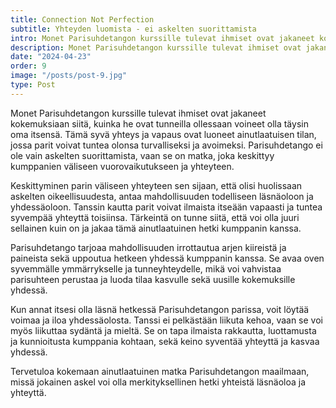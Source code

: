```yaml
---
title: Connection Not Perfection
subtitle: Yhteyden luomista - ei askelten suorittamista
intro: Monet Parisuhdetangon kurssille tulevat ihmiset ovat jakaneet kokemuksiaan siitä, kuinka he ovat tunneilla ollessaan voineet olla täysin oma itsensä.
description: Monet Parisuhdetangon kurssille tulevat ihmiset ovat jakaneet kokemuksiaan siitä, kuinka he ovat tunneilla ollessaan voineet olla täysin oma itsensä.
date: "2024-04-23"
order: 9
image: "/posts/post-9.jpg"
type: Post
---
```


Monet Parisuhdetangon kurssille tulevat ihmiset ovat jakaneet kokemuksiaan siitä, kuinka he ovat tunneilla ollessaan voineet olla täysin oma itsensä. Tämä syvä yhteys ja vapaus ovat luoneet ainutlaatuisen tilan, jossa parit voivat tuntea olonsa turvalliseksi ja avoimeksi. Parisuhdetango ei ole vain askelten suorittamista, vaan se on matka, joka keskittyy kumppanien väliseen vuorovaikutukseen ja yhteyteen.

Keskittyminen parin väliseen yhteyteen sen sijaan, että olisi huolissaan askelten oikeellisuudesta, antaa mahdollisuuden todelliseen läsnäoloon ja yhdessäoloon. Tanssin kautta parit voivat ilmaista itseään vapaasti ja tuntea syvempää yhteyttä toisiinsa. Tärkeintä on tunne siitä, että voi olla juuri sellainen kuin on ja jakaa tämä ainutlaatuinen hetki kumppanin kanssa.

Parisuhdetango tarjoaa mahdollisuuden irrottautua arjen kiireistä ja paineista sekä uppoutua hetkeen yhdessä kumppanin kanssa. Se avaa oven syvemmälle ymmärrykselle ja tunneyhteydelle, mikä voi vahvistaa parisuhteen perustaa ja luoda tilaa kasvulle sekä uusille kokemuksille yhdessä.

Kun annat itsesi olla läsnä hetkessä Parisuhdetangon parissa, voit löytää voimaa ja iloa yhdessäolosta. Tanssi ei pelkästään liikuta kehoa, vaan se voi myös liikuttaa sydäntä ja mieltä. Se on tapa ilmaista rakkautta, luottamusta ja kunnioitusta kumppania kohtaan, sekä keino syventää yhteyttä ja kasvaa yhdessä.

Tervetuloa kokemaan ainutlaatuinen matka Parisuhdetangon maailmaan, missä jokainen askel voi olla merkityksellinen hetki yhteistä läsnäoloa ja yhteyttä.

